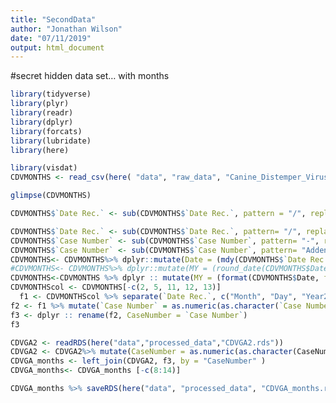 ```yaml
---
title: "SecondData"
author: "Jonathan Wilson"
date: "07/11/2019"
output: html_document
---
```


#secret hidden data set... with months


```r
library(tidyverse)
library(plyr)
library(readr)
library(dplyr)
library(forcats)
library(lubridate)
library(here)
```
```r

library(visdat)
CDVMONTHS <- read_csv(here( "data", "raw_data", "Canine_Distemper_Virus_Reports.csv"))

```
```r
glimpse(CDVMONTHS)
```
```r
CDVMONTHS$`Date Rec.` <- sub(CDVMONTHS$`Date Rec.`, pattern = "/", replacement = "-")

CDVMONTHS$`Date Rec.` <- sub(CDVMONTHS$`Date Rec.`, pattern= "/", replacement = "-")
CDVMONTHS$`Case Number` <- sub(CDVMONTHS$`Case Number`, pattern= "-", replacement = "") 
CDVMONTHS$`Case Number` <- sub(CDVMONTHS$`Case Number`, pattern= "Addendum", replacement = "") 
CDVMONTHS<- CDVMONTHS%>% dplyr::mutate(Date = (mdy(CDVMONTHS$`Date Rec.`)))
#CDVMONTHS<- CDVMONTHS%>% dplyr::mutate(MY = (round_date(CDVMONTHS$Date, unit = "month")))
CDVMONTHS<-CDVMONTHS %>% dplyr :: mutate(MY = (format(CDVMONTHS$Date, format="%m-%y")))
CDVMONTHScol <- CDVMONTHS[-c(2, 5, 11, 12, 13)]
  f1 <- CDVMONTHScol %>% separate(`Date Rec.`, c("Month", "Day", "Year2"), "-")
f2 <- f1 %>% mutate(`Case Number` = as.numeric(as.character(`Case Number`)))
f3 <- dplyr :: rename(f2, CaseNumber = `Case Number`)
f3
```


```r
CDVGA2 <- readRDS(here("data","processed_data","CDVGA2.rds"))
CDVGA2 <- CDVGA2%>% mutate(CaseNumber = as.numeric(as.character(CaseNumber)))
CDVGA_months <- left_join(CDVGA2, f3, by = "CaseNumber" )
CDVGA_months<- CDVGA_months [-c(8:14)]

CDVGA_months %>% saveRDS(here("data", "processed_data", "CDVGA_months.rds"))

```







